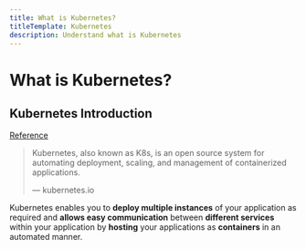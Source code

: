 ```yaml
---
title: What is Kubernetes?
titleTemplate: Kubernetes
description: Understand what is Kubernetes
---
```


# What is Kubernetes?

## Kubernetes Introduction

[Reference](https://kubernetes.io/)

> Kubernetes, also known as K8s, is an open source system for automating deployment, scaling, and management of containerized applications.
>
> — kubernetes.io

Kubernetes enables you to **deploy multiple instances** of your application as required and **allows easy communication** between **different services** within your application by **hosting** your applications as **containers** in an automated manner.
